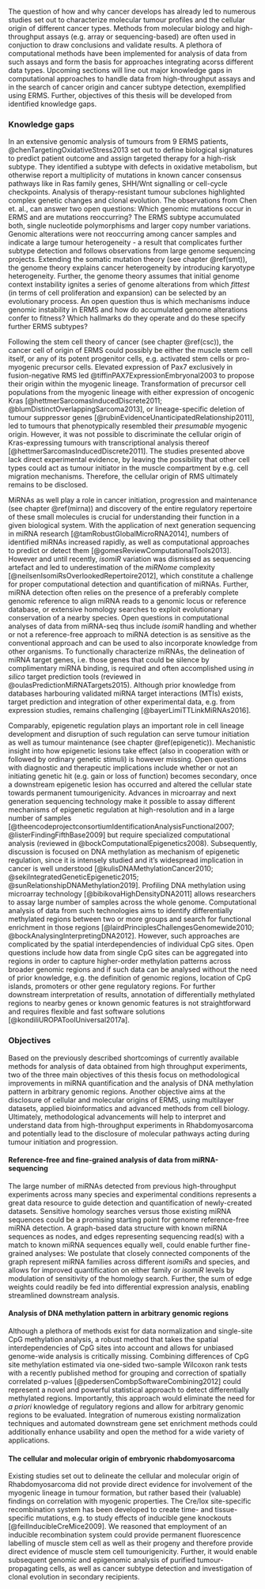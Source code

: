 The question of how and why cancer develops has already led to numerous studies set out to characterize molecular tumour profiles and the cellular origin of different cancer types. Methods from molecular biology and high-throughput assays (e.g. array or sequencing-based) are often used in conjuction to draw conclusions and validate results. A plethora of computational methods have been implemented for analysis of data from such assays and form the basis for approaches integrating acorss different data types. Upcoming sections will line out major knowledge gaps in computational approaches to handle data from high-throughput assays and in the search of cancer origin and cancer subtype detection, exemplified using ERMS. Further, objectives of this thesis will be developed from identified knowledge gaps.

### Knowledge gaps

In an extensive genomic analysis of tumours from 9 ERMS patients, @chenTargetingOxidativeStress2013 set out to define biological signatures to predict patient outcome and assign targeted therapy for a high-risk subtype. They identified a subtype with defects in oxidative metabolism, but otherwise report a multiplicity of mutations in known cancer consensus pathways like in Ras family genes, SHH/Wnt signalling or cell-cycle checkpoints. Analysis of therapy-resistant tumour subclones highlighted complex genetic changes and clonal evolution. The observations from Chen et. al., can answer two open questions: Which genomic mutations occur in ERMS and are mutations reoccurring? The ERMS subtype accumulated both, single nucleotide polymorphisms and larger copy number variations. Genomic alterations were not reoccurring among cancer samples and indicate a large tumour heterogeneity - a result that complicates further subtype detection and follows observations from large genome sequencing projects. Extending the somatic mutation theory (see chapter \@ref(smt)), the genome theory explains cancer heterogeneity by introducing karyotype heterogeneity. Further, the genome theory assumes that initial genome context instability ignites a series of genome alterations from which *fittest* (in terms of cell proliferation and expansion) can be selected by an evolutionary process. An open question thus is which mechanisms induce genomic instability in ERMS and how do accumulated genome alterations confer to fitness? Which hallmarks do they operate and do these specify further ERMS subtypes?

Following the stem cell theory of cancer (see chapter \@ref(csc)), the cancer cell of origin of ERMS could possibly be either the muscle stem cell itself, or any of its potent progenitor cells, e.g. activated stem cells or pro-myogenic precursor cells. Elevated expression of Pax7 exclusively in fusion-negative RMS led @tiffinPAX7ExpressionEmbryonal2003 to propose their origin within the myogenic lineage. Transformation of precursor cell populations from the myogenic lineage with either expression of oncogenic Kras [@hettmerSarcomasInducedDiscrete2011; @blumDistinctOverlappingSarcoma2013], or lineage-specific deletion of tumour suppressor genes [@rubinEvidenceUnanticipatedRelationship2011], led to tumours that phenotypically resembled their *presumable* myogenic origin. However, it was not possible to discriminate the cellular origin of Kras-expressing tumours with transcriptional analysis thereof [@hettmerSarcomasInducedDiscrete2011]. The studies presented above lack direct experimental evidence, by leaving the possibility that other cell types could act as tumour initiator in the muscle compartment by e.g. cell migration mechanisms. Therefore, the cellular origin of RMS ultimately remains to be disclosed.

MiRNAs as well play a role in cancer initiation, progression and maintenance (see chapter \@ref(mirna)) and discovery of the entire regulatory repertoire of these small molecules is crucial for understanding their function in a given biological system. With the application of next generation sequencing in miRNA research [@tamRobustGlobalMicroRNA2014], numbers of identified miRNAs increased rapidly, as well as computational approaches to predict or detect them [@gomesReviewComputationalTools2013]. However and until recently, *isomiR* variation was dismissed as sequencing artefact and led to underestimation of the *miRNome* complexity [@neilsenIsomiRsOverlookedRepertoire2012], which constitute a challenge for proper computational detection and quantification of miRNAs. Further, miRNA detection often relies on the presence of a preferably complete genomic reference to align miRNA reads to a genomic locus or reference database, or extensive homology searches to exploit evolutionary conservation of a nearby species. Open questions in computational analyses of data from miRNA-seq thus include *isomiR* handling and whether or not a reference-free approach to miRNA detection is as sensitive as the conventional approach and can be used to also incorporate knowledge from other organisms. 
To functionally characterize miRNAs, the delineation of miRNA target genes, i.e. those genes that could be silence by complimentary miRNA binding, is required and often accomplished using *in silico* target prediction tools (reviewed in @oulasPredictionMiRNATargets2015). Although prior knowledge from databases harbouring validated miRNA target interactions (MTIs) exists, target prediction and integration of other experimental data, e.g. from expression studies, remains challenging [@bayerLimiTTLinkMiRNAs2016].

Comparably, epigenetic regulation plays an important role in cell lineage development and disruption of such regulation can serve tumour initiation as well as tumour maintenance (see chapter \@ref(epigenetic)). Mechanistic insight into how epigenetic lesions take effect (also in cooperation with or followed by ordinary genetic stimuli) is however missing. Open questions with diagnostic and therapeutic implications include whether or not an initiating genetic hit (e.g. gain or loss of function) becomes secondary, once a downstream epigenetic lesion has occurred and altered the cellular state towards permanent tumourigenicity. Advances in microarray and next generation sequencing technology make it possible to assay different mechanisms of epigenetic regulation at high-resolution and in a large number of samples [@theencodeprojectconsortiumIdentificationAnalysisFunctional2007; @listerFindingFifthBase2009] but require specialized computational analysis (reviewed in @bockComputationalEpigenetics2008). Subsequently, discussion is focused on DNA methylation as mechanism of epigenetic regulation, since it is intensely studied and it's widespread implication in cancer is well understood [@kulisDNAMethylationCancer2010; @sekiIntegratedGeneticEpigenetic2015; @sunRelationshipDNAMethylation2019]. Profiling DNA methylation using microarray technology [@bibikovaHighDensityDNA2011] allows researchers to assay large number of samples across the whole genome. Computational analysis of data from such technologies aims to identify differentially methylated regions between two or more groups and search for functional enrichment in those regions [@lairdPrinciplesChallengesGenomewide2010; @bockAnalysingInterpretingDNA2012]. However, such approaches are complicated by the spatial interdependencies of individual CpG sites. Open questions include how data from single CpG sites can be aggregated into regions in order to capture higher-order methylation patterns across broader genomic regions and if such data can be analysed without the need of prior knowledge, e.g. the definition of genomic regions, location of CpG islands, promoters or other gene regulatory regions. For further downstream interpretation of results, annotation of differentially methylated regions to nearby genes or known genomic features is not straightforward and requires flexible and fast software solutions [@kondiliUROPAToolUniversal2017a].

### Objectives

<!-- What will objectives contribute towards integrative analysis and subtype detection? -->

Based on the previously described shortcomings of currently available methods for analysis of data obtained from high throughput experiments, two of the three main objectives of this thesis focus on methodological improvements in miRNA quantification and the analysis of DNA methylation pattern in arbitrary genomic regions. Another objective aims at the disclosure of cellular and molecular origins of ERMS, using multilayer datasets, applied bioinformatics and advanced methods from cell biology. Ultimately, methodological advancements will help to interpret and understand data from high-throughput experiments in Rhabdomyosarcoma and potentially lead to the disclosure of molecular pathways acting during tumour initiation and progression.

#### Reference-free and fine-grained analysis of data from miRNA-sequencing

The large number of miRNAs detected from previous high-throughput experiments across many species and experimental conditions represents a great data resource to guide detection and quantification of newly-created datasets. Sensitive homology searches versus those existing miRNA sequences could be a promising starting point for genome reference-free miRNA detection. A graph-based data structure with known miRNA sequences as nodes, and edges representing sequencing read(s) with a match to known miRNA sequences equally well, could enable further fine-grained analyses: We postulate that closely connected components of the graph represent miRNA families across different *isomiR*s and species, and allows for improved quantification on either family or *isomiR* levels by modulation of sensitivity of the homology search. Further, the sum of edge weights could readily be fed into differential expression analysis, enabling streamlined downstream analysis.

#### Analysis of DNA methylation pattern in arbitrary genomic regions

Although a plethora of methods exist for data normalization and single-site CpG methylation analysis, a robust method that takes the spatial interdependencies of CpG sites into account and allows for unbiased genome-wide analysis is critically missing. Combining differences of CpG site methylation estimated via one-sided two-sample Wilcoxon rank tests with a recently published method for grouping and correction of spatially correlated p-values [@pedersenCombpSoftwareCombining2012] could represent a novel and powerful statistical approach to detect differentially methylated regions. Importantly, this approach would eliminate the need for *a priori* knowledge of regulatory regions and allow for arbitrary genomic regions to be evaluated. Integration of numerous existing normalization techniques and automated downstream gene set enrichment methods could additionally enhance usability and open the method for a wide variety of applications.

#### The cellular and molecular origin of embryonic rhabdomyosarcoma

Existing studies set out to delineate the cellular and molecular origin of Rhabdomyosarcoma did not provide direct evidence for involvement of the myogenic lineage in tumour formation, but rather based their (valuable) findings on correlation with myogenic properties. The Cre/lox site-specific recombination system has been developed to create time- and tissue-specific mutations, e.g. to study effects of inducible gene knockouts [@feilInducibleCreMice2009]. We reasoned that employment of an inducible recombination system could provide permanent fluorescence labelling of muscle stem cell as well as their progeny and therefore provide direct evidence of muscle stem cell tumourigenicity. Further, it would enable subsequent genomic and epigenomic analysis of purified tumour-propagating cells, as well as cancer subtype detection and investigation of clonal evolution in secondary recipients.
